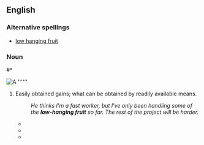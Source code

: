 ==English==

===Alternative spellings===
*[[low hanging fruit]]

===Noun===
#*{{Best Practices: On Conducting International Meetings page=18|author=Dany Shukran|year=2010|passage=But, we want to identify, the '''low-hanging fruit''' that we can harvest this year.}}

[[File:Example.jpg|thumb|A '''''']]
{{en-noun|sg=[[low]]-[[hanging]] [[fruit]]|pl=low-hanging fruit|pl2=low-hanging fruits}}
#{{idiom}} Easily obtained gains; what can be obtained by readily available means.
#:''He thinks I'm a fast worker, but I've only been handling some of the '''low-hanging fruit''' so far.  The rest of the project will be harder.''
#*{{quote-book|title=Whistling Past Dixie: How Democrats Can Win Without the South|page=166|author=Thomas F. Schaller|year=2008|passage=But, Florida aside, the '''low-hanging fruit''' is not in Dixie.}}
#*{{quote-book|title=Environmental Policy and Corporate Behaviour|page=97|author=Nick Johnstone|year=2007|passage=the '''low-hanging fruit''' are picked first}}
#*{{quote-book|title=The Natural Step for Communities: How Cities and Towns Can Change to |page=201|author=Sarah James|oauthors=Torbjörn Lahti|year=2004|passage='''Low-hanging fruits''' are those actions that garner early agreement and that are obtainable in the short run.}}